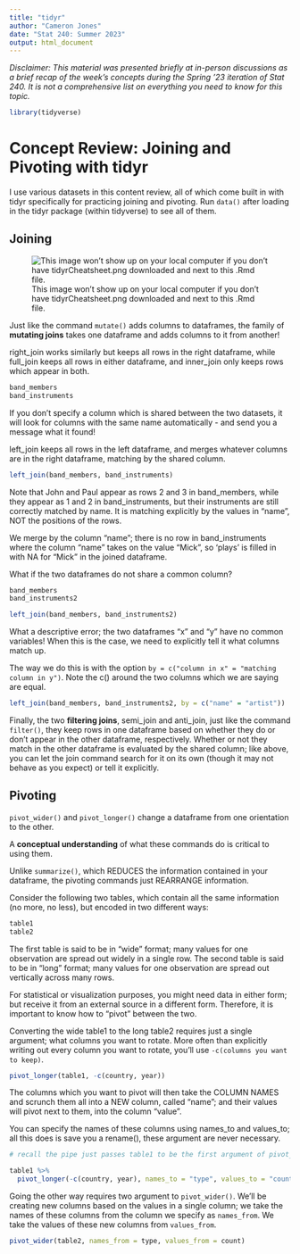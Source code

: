 ---
title: "tidyr"
author: "Cameron Jones"
date: "Stat 240: Summer 2023"
output: html_document
---

_Disclaimer: This material was presented briefly at in-person discussions as a brief recap of the week's concepts during the Spring '23 iteration of Stat 240. It is not a comprehensive list on everything you need to know for this topic._

```{r, echo = FALSE, message = FALSE, warning = FALSE}
library(tidyverse)
```

# Concept Review: Joining and Pivoting with tidyr

I use various datasets in this content review, all of which come built in with tidyr specifically for practicing joining and pivoting. Run ```data()``` after loading in the tidyr package (within tidyverse) to see all of them.

## Joining 

![This image won't show up on your local computer if you don't have tidyrCheatsheet.png downloaded and next to this .Rmd file.](tidyrCheatsheet.png)

Just like the command ```mutate()``` adds columns to dataframes, the family of **mutating joins** takes one dataframe and adds columns to it from another!

right_join works similarly but keeps all rows in the right dataframe, while full_join keeps all rows in either dataframe, and inner_join only keeps rows which appear in both.

```{r}
band_members
band_instruments
```

If you don't specify a column which is shared between the two datasets, it will look for columns with the same name automatically - and send you a message what it found!

left_join keeps all rows in the left dataframe, and merges whatever columns are in the right dataframe, matching by the shared column.

```{r}
left_join(band_members, band_instruments)
```

Note that John and Paul appear as rows 2 and 3 in band_members, while they appear as 1 and 2 in band_instruments, but their instruments are still correctly matched by name. It is matching explicitly by the values in "name", NOT the positions of the rows.

We merge by the column "name"; there is no row in band_instruments where the column "name" takes on the value "Mick", so 'plays' is filled in with NA for "Mick" in the joined dataframe.

What if the two dataframes do not share a common column?

```{r}
band_members
band_instruments2
```

```{r, error = TRUE}
left_join(band_members, band_instruments2)
```

What a descriptive error; the two dataframes "x" and "y" have no common variables! When this is the case, we need to explicitly tell it what columns match up.

The way we do this is with the option ```by = c("column in x" = "matching column in y")```. Note the c() around the two columns which we are saying are equal.

```{r}
left_join(band_members, band_instruments2, by = c("name" = "artist"))
```

Finally, the two **filtering joins**, semi_join and anti_join, just like the command ```filter()```, they keep rows in one dataframe based on whether they do or don't appear in the other dataframe, respectively. Whether or not they match in the other dataframe is evaluated by the shared column; like above, you can let the join command search for it on its own (though it may not behave as you expect) or tell it explicitly.

## Pivoting

```pivot_wider()``` and ```pivot_longer()``` change a dataframe from one orientation to the other. 

A **conceptual understanding** of what these commands do is critical to using them. 

Unlike ```summarize()```, which REDUCES the information contained in your dataframe, the pivoting commands just REARRANGE information.

Consider the following two tables, which contain all the same information (no more, no less), but encoded in two different ways:

```{r}
table1
table2
```

The first table is said to be in "wide" format; many values for one observation are spread out widely in a single row. The second table is said to be in "long" format; many values for one observation are spread out vertically across many rows.

For statistical or visualization purposes, you might need data in either form; but receive it from an external source in a different form. Therefore, it is important to know how to "pivot" between the two.

Converting the wide table1 to the long table2 requires just a single argument; what columns you want to rotate. More often than explicitly writing out every column you want to rotate, you'll use ```-c(columns you want to keep)```.

```{r}
pivot_longer(table1, -c(country, year))
```

The columns which you want to pivot will then take the COLUMN NAMES and scrunch them all into a NEW column, called "name"; and their values will pivot next to them, into the column "value". 

You can specify the names of these columns using names_to and values_to; all this does is save you a rename(), these argument are never necessary.

```{r}
# recall the pipe just passes table1 to be the first argument of pivot_longer

table1 %>% 
  pivot_longer(-c(country, year), names_to = "type", values_to = "count")
```

Going the other way requires two argument to ```pivot_wider()```. We'll be creating new columns based on the values in a single column; we take the names of these columns from the column we specify as ```names_from```. We take the values of these new columns from ```values_from```.

```{r}
pivot_wider(table2, names_from = type, values_from = count)
```


